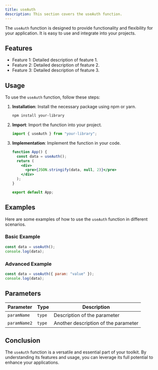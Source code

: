 ```yaml
---
title: useAuth
description: This section covers the useAuth function.
---
```


The `useAuth` function is designed to provide functionality and flexibility for your application. It is easy to use and integrate into your projects.

## Features

- Feature 1: Detailed description of feature 1.
- Feature 2: Detailed description of feature 2.
- Feature 3: Detailed description of feature 3.

## Usage

To use the `useAuth` function, follow these steps:

1. **Installation**: Install the necessary package using npm or yarn.
   ```bash
   npm install your-library
   ```
2. **Import**: Import the function into your project.
   ```jsx
   import { useAuth } from "your-library";
   ```
3. **Implementation**: Implement the function in your code.

   ```jsx
   function App() {
     const data = useAuth();
     return (
       <div>
         <pre>{JSON.stringify(data, null, 2)}</pre>
       </div>
     );
   }

   export default App;
   ```

## Examples

Here are some examples of how to use the `useAuth` function in different scenarios.

### Basic Example

```jsx
const data = useAuth();
console.log(data);
```

### Advanced Example

```jsx
const data = useAuth({ param: "value" });
console.log(data);
```

## Parameters

| Parameter    | Type   | Description                          |
| ------------ | ------ | ------------------------------------ |
| `paramName`  | `type` | Description of the parameter         |
| `paramName2` | `type` | Another description of the parameter |

## Conclusion

The `useAuth` function is a versatile and essential part of your toolkit. By understanding its features and usage, you can leverage its full potential to enhance your applications.
